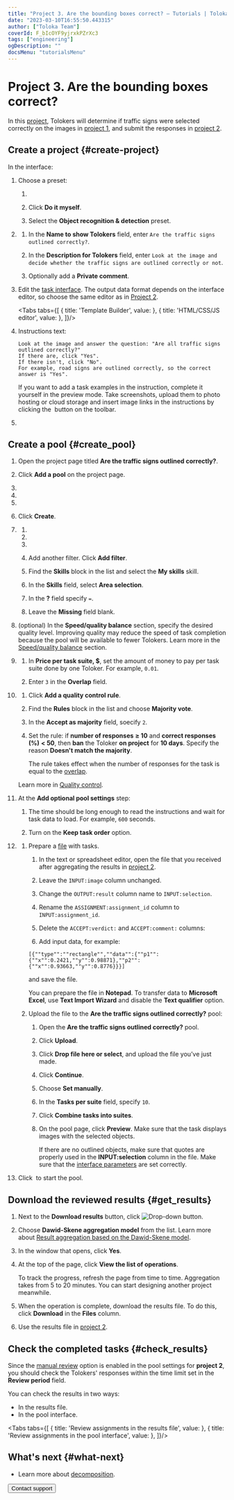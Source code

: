 ```yaml
---
title: "Project 3. Are the bounding boxes correct? — Tutorials | Toloka documentation"
date: "2023-03-10T16:55:50.443315"
author: ["Toloka Team"]
coverId: F_bIcOYF9yjrxkPZrXc3
tags: ["engineering"]
ogDescription: ""
docsMenu: "tutorialsMenu"
---
```



# Project 3. Are the bounding boxes correct?

In this [project](/docs/glossary#project), Tolokers will determine if traffic signs were selected correctly on the images in [project 1](/docs/tutorials/image-segmentation-project1), and submit the responses in [project 2](/docs/tutorials/image-segmentation-project2).

## Create a project {#create-project}

In the interface:

1. Choose a preset:

    1. <TutorialsCreateProjectButton/>

        <TutorialsChoosePresetImage/>

    1. Click **Do it myself**.

    1. Select the **Object recognition & detection** preset.

1. <TutorialsAddNameDescription/>

    1. In the **Name to show Tolokers** field, enter `Are the traffic signs outlined correctly?`.

    1. In the **Description for Tolokers** field, enter `Look at the image and decide whether the traffic signs are outlined correctly or not`.

    1. Optionally add a **Private comment**.

1. Edit the [task interface](/docs/glossary#task-interface). The output data format depends on the interface editor, so choose the same editor as in [Project 2](/docs/tutorials/image-segmentation-project2).

   <Tabs tabs={[
      { title: 'Template Builder', value: <ImageSegmentationProject3List1/> },
      { title: 'HTML/CSS/JS editor', value: <ImageSegmentationProject3List4/> },
    ]}/>

1. <TolokaRequesterSourceInstructions/>

    Instructions text:

    ```plaintext
    Look at the image and answer the question: "Are all traffic signs outlined correctly?"
    If there are, click "Yes".
    If there isn't, click "No".
    For example, road signs are outlined correctly, so the correct answer is "Yes".
    ```

    <Note mode="tip" title="Tip">

    If you want to add a task examples in the instruction, complete it yourself in the preview mode. Take screenshots, upload them to photo hosting or cloud storage and insert image links in the instructions by clicking the <img src="https://tlk-infra-front.azureedge.net/portal-static/uploaded/images/1675425175297/1675425175297_original_svg.svg" alt="" /> button on the toolbar.

    </Note>

1. <SaveProject/>

## Create a pool {#create_pool}

1. Open the project page titled **Are the traffic signs outlined correctly?**.

1. Click **Add a pool** on the project page.

1. <TolokaRequesterPoolType/>

1. <TolokaRequesterPoolName/>

1. <TolokaRequesterPoolDescription/>

1. Click **Create**.

1. <TolokaRequesterSourceAudienceSettings/>

    1. <TutorialsLanguageFilter/>

    1. <TutorialsShockingContent/>

    1. <TutorialsPlatformFilter/>

    1. Add another filter. Click **Add filter**.

    1. Find the **Skills** block in the list and select the **My skills** skill.

    1. In the **Skills** field, select **Area selection**.

    1. In the **?** field specify `=`.

    1. Leave the **Missing** field blank.

1. (optional) In the **Speed/quality balance** section, specify the desired quality level. Improving quality may reduce the speed of task completion because the pool will be available to fewer Tolokers. Learn more in the [Speed/quality balance](/docs/guide/adjust) section.

1. <TolokaRequesterSourcePriceSettings/>

    1. In **Price per task suite, $**, set the amount of money to pay per task suite done by one Toloker. For example, `0.01`.

    1. Enter `3` in the **Overlap** field.

1. <TutorialsQualityControl/>

    1. Click **Add a quality control rule**.

    1. Find the **Rules** block in the list and choose **Majority vote**.

    1. In the **Accept as majority** field, soecify `2`.

    1. Set the rule: if **number of responses** **≥ 10** and **correct responses (%)** **< 50**, then **ban** the Toloker **on project** for **10 days**. Specify the reason **Doesn't match the majority**.

        <Note mode="note" title="Note">

        The rule takes effect when the number of responses for the task is equal to the [overlap](/docs/glossary#overlap).

        </Note>

    Learn more in [Quality control](/docs/guide/control).

1. At the **Add optional pool settings** step:

    1. <TutorialsTimePerTaskSuite/>

        The time should be long enough to read the instructions and wait for task data to load. For example, `600` seconds.

    1. Turn on the **Keep task order** option.

1. <TutorialsUploadTasks/>

    1. Prepare a [file](/docs/glossary#tsv) with tasks.

        1. In the text or spreadsheet editor, open the file that you received after aggregating the results in [project 2](/docs/tutorials/image-segmentation-project2).

        1. Leave the `INPUT:image` column unchanged.

        1. Change the `OUTPUT:result` column name to `INPUT:selection`.

        1. Rename the `ASSIGNMENT:assignment_id` column to `INPUT:assignment_id`.

        1. Delete the `ACCEPT:verdict:` and `ACCEPT:comment:` columns:

        1. Add input data, for example:
        ```
        [{""type"":""rectangle"",""data"":{""p1"":{""x"":0.2421,""y"":0.98871},""p2"":{""x"":0.93663,""y"":0.8776}}}]
        ```
        and save the file.

        <Note mode="tip" title="Tip">

        You can prepare the file in **Notepad**. To transfer data to **Microsoft Excel**, use **Text Import Wizard** and disable the **Text qualifier** option.

        </Note>

    1. Upload the file to the **Are the traffic signs outlined correctly?** pool:

        1. Open the **Are the traffic signs outlined correctly?** pool.

        1. Click **Upload**.

        1. Click **Drop file here or select**, and upload the file you’ve just made.

        1. Click **Continue**.

        1. Choose **Set manually**.

        1. In the **Tasks per suite** field, specify `10`.

        1. Click **Combine tasks into suites**.

        1. On the pool page, click **Preview**. Make sure that the task displays images with the selected objects.

            <Note mode="tip" title="Tip">

            If there are no outlined objects, make sure that quotes are properly used in the **INPUT:selection** column in the file. Make sure that the [interface parameters](#task-interface) are set correctly.

            </Note>

1. Click <img src="https://tlk-infra-front.azureedge.net/portal-static/uploaded/images/1675425184616/1675425184616_original_svg.svg" alt="" /> to start the pool.

## Download the reviewed results {#get_results}

1. Next to the **Download results** button, click <img src="https://tlk-infra-front.azureedge.net/portal-static/uploaded/images/1675425179291/1675425179291_original_svg.svg" alt="Drop-down button" />.

1. Choose **Dawid-Skene aggregation model** from the list. Learn more about [Result aggregation based on the Dawid-Skene model](/docs/guide/result-aggregation#dawid-skene).

1. In the window that opens, click **Yes**.

1. At the top of the page, click **View the list of operations**.

    <Note mode="note" title="Note">

    To track the progress, refresh the page from time to time. Aggregation takes from 5 to 20 minutes. You can start designing another project meanwhile.

    </Note>

1. When the operation is complete, download the results file. To do this, click **Download** in the **Files** column.

1. Use the results file in [project 2](/docs/tutorials/image-segmentation-project2).

## Check the completed tasks {#check_results}

Since the [manual review](/docs/tutorials/image-segmentation-project2) option is enabled in the pool settings for **project 2**, you should check the Tolokers' responses within the time limit set in the **Review period** field.

You can check the results in two ways:

- In the results file.
- In the pool interface.

<Tabs tabs={[
  { title: 'Review assignments in the results file', value: <ImageSegmentationProject3List2/> },
  { title: 'Review assignments in the pool interface', value: <ImageSegmentationProject3List3/> },
]}/>

## What's next {#what-next}

- Learn more about [decomposition](/docs/guide/solution-architecture).

<Button themeColor="light" view="default" size="l" type="link" url="/docs/guide/troubleshooting/support?form-source=tutorials-image-segmentation-project3">Contact support</Button>

